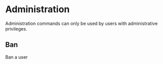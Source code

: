 # Administration
Administration commands can only be used by users with administrative privileges.

## Ban
Ban a user

